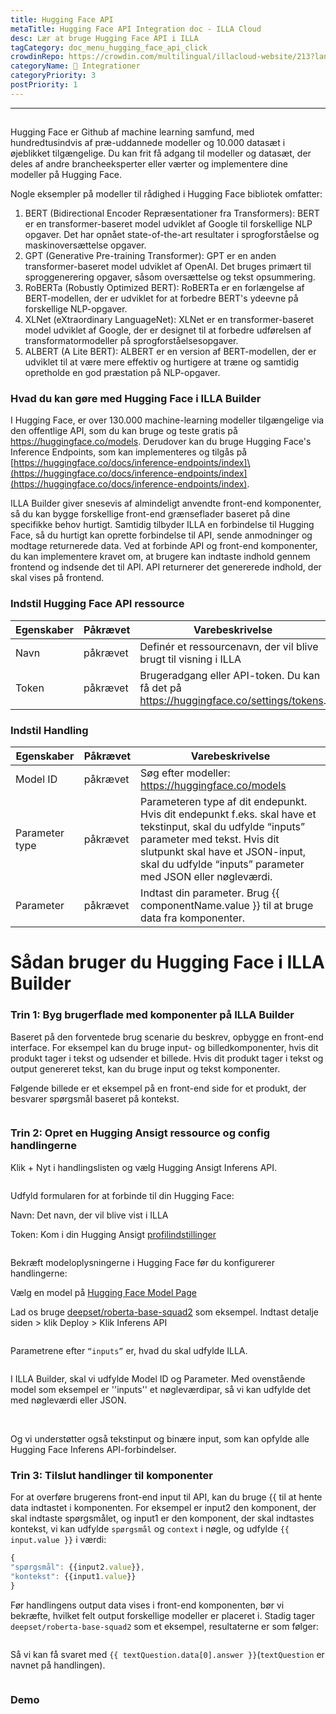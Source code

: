 ```yaml
---
title: Hugging Face API
metaTitle: Hugging Face API Integration doc - ILLA Cloud
desc: Lær at bruge Hugging Face API i ILLA
tagCategory: doc_menu_hugging_face_api_click
crowdinRepo: https://crowdin.com/multilingual/illacloud-website/213?languages=da&filter=basic&value=0
categoryName: 🔨 Integrationer
categoryPriority: 3
postPriority: 1
---
```


* * *

## <h2 hidden>Hugging Face API</h2>

Hugging Face er Github af machine learning samfund, med hundredtusindvis af præ-uddannede modeller og 10.000 datasæt i øjeblikket tilgængelige. Du kan frit få adgang til modeller og datasæt, der deles af andre brancheeksperter eller værter og implementere dine modeller på Hugging Face.

Nogle eksempler på modeller til rådighed i Hugging Face bibliotek omfatter:

1.  BERT (Bidirectional Encoder Repræsentationer fra Transformers): BERT er en transformer-baseret model udviklet af Google til forskellige NLP opgaver. Det har opnået state-of-the-art resultater i sprogforståelse og maskinoversættelse opgaver.
2.  GPT (Generative Pre-training Transformer): GPT er en anden transformer-baseret model udviklet af OpenAI. Det bruges primært til sproggenerering opgaver, såsom oversættelse og tekst opsummering.
3.  RoBERTa (Robustly Optimized BERT): RoBERTa er en forlængelse af BERT-modellen, der er udviklet for at forbedre BERT's ydeevne på forskellige NLP-opgaver.
4.  XLNet (eXtraordinary LanguageNet): XLNet er en transformer-baseret model udviklet af Google, der er designet til at forbedre udførelsen af transformatormodeller på sprogforståelsesopgaver.
5.  ALBERT (A Lite BERT): ALBERT er en version af BERT-modellen, der er udviklet til at være mere effektiv og hurtigere at træne og samtidig opretholde en god præstation på NLP-opgaver.

### Hvad du kan gøre med Hugging Face i ILLA Builder

I Hugging Face, er over 130.000 machine-learning modeller tilgængelige via den offentlige API, som du kan bruge og teste gratis på <https://huggingface.co/models>. Derudover kan du bruge Hugging Face's Inference Endpoints, som kan implementeres og tilgås på [https://huggingface.co/docs/inference-endpoints/index]\(https://huggingface.co/docs/inference-endpoints/index](https://huggingface.co/docs/inference-endpoints/index).

ILLA Builder giver snesevis af almindeligt anvendte front-end komponenter, så du kan bygge forskellige front-end grænseflader baseret på dine specifikke behov hurtigt. Samtidig tilbyder ILLA en forbindelse til Hugging Face, så du hurtigt kan oprette forbindelse til API, sende anmodninger og modtage returnerede data. Ved at forbinde API og front-end komponenter, du kan implementere kravet om, at brugere kan indtaste indhold gennem frontend og indsende det til API. API returnerer det genererede indhold, der skal vises på frontend.

### Indstil Hugging Face API ressource

| Egenskaber | Påkrævet | Varebeskrivelse                                                                         |
| ---------- | -------- | --------------------------------------------------------------------------------------- |
| Navn       | påkrævet | Definér et ressourcenavn, der vil blive brugt til visning i ILLA                        |
| Token      | påkrævet | Brugeradgang eller API-token. Du kan få det på https://huggingface.co/settings/tokens.  |

### Indstil Handling

| Egenskaber     | Påkrævet | Varebeskrivelse                                                                                                                                                                                                                               |
| -------------- | -------- | --------------------------------------------------------------------------------------------------------------------------------------------------------------------------------------------------------------------------------------------- |
| Model ID       | påkrævet | Søg efter modeller: https://huggingface.co/models                                                                                                                                                                                             |
| Parameter type | påkrævet | Parameteren type af dit endepunkt. Hvis dit endepunkt f.eks. skal have et tekstinput, skal du udfylde “inputs” parameter med tekst. Hvis dit slutpunkt skal have et JSON-input, skal du udfylde “inputs” parameter med JSON eller nøgleværdi. |
| Parameter      | påkrævet | Indtast din parameter. Brug {{ componentName.value }} til at bruge data fra komponenter.                                                                                                                                                      |

# Sådan bruger du Hugging Face i ILLA Builder

### Trin 1: Byg brugerflade med komponenter på ILLA Builder

Baseret på den forventede brug scenarie du beskrev, opbygge en front-end interface. For eksempel kan du bruge input- og billedkomponenter, hvis dit produkt tager i tekst og udsender et billede. Hvis dit produkt tager i tekst og output genereret tekst, kan du bruge input og tekst komponenter.

Følgende billede er et eksempel på en front-end side for et produkt, der besvarer spørgsmål baseret på kontekst.

<img src='https://cdn.illacloud.com/official-website/img/docs/connect/hfapi1.png' alt="" />

### Trin 2: Opret en Hugging Ansigt ressource og config handlingerne

Klik + Nyt i handlingslisten og vælg Hugging Ansigt Inferens API.

<img src='https://cdn.illacloud.com/official-website/img/docs/connect/hfapi2.png' alt="" />

Udfyld formularen for at forbinde til din Hugging Face:

Navn: Det navn, der vil blive vist i ILLA

Token: Kom i din Hugging Ansigt [profilindstillinger](https://huggingface.co/settings/tokens)

<img src='https://cdn.illacloud.com/official-website/img/docs/connect/hfapi3.png' alt="" />

Bekræft modeloplysningerne i Hugging Face før du konfigurerer handlingerne:

Vælg en model på [Hugging Face Model Page](https://huggingface.co/models)

Lad os bruge [deepset/roberta-base-squad2](https://huggingface.co/deepset/roberta-base-squad2) som eksempel. Indtast detalje siden > klik Deploy > Klik Inferens API

<img src='https://cdn.illacloud.com/official-website/img/docs/connect/hfapi4.png' alt="" />

Parametrene efter `“inputs”` er, hvad du skal udfylde ILLA. 

<img src='https://cdn.illacloud.com/official-website/img/docs/connect/hfapi5.png' alt="" />

I ILLA Builder, skal vi udfylde Model ID og Parameter. Med ovenstående model som eksempel er ''inputs'' et nøgleværdipar, så vi kan udfylde det med nøgleværdi eller JSON. 

<img src='https://cdn.illacloud.com/official-website/img/docs/connect/hfapi6.png' alt="" />

<img src='https://cdn.illacloud.com/official-website/img/docs/connect/hfapi7.png' alt="" />

Og vi understøtter også tekstinput og binære input, som kan opfylde alle Hugging Face Inferens API-forbindelser.

### Trin 3: Tilslut handlinger til komponenter

For at overføre brugerens front-end input til API, kan du bruge {{ til at hente data indtastet i komponenten. For eksempel er input2 den komponent, der skal indtaste spørgsmålet, og input1 er den komponent, der skal indtastes kontekst, vi kan udfylde `spørgsmål` og `context` i nøgle, og udfylde `{{ input.value }}` i værdi:

```jsx
{
"spørgsmål": {{input2.value}},
"kontekst": {{input1.value}}
}
```

Før handlingens output data vises i front-end komponenten, bør vi bekræfte, hvilket felt output forskellige modeller er placeret i. Stadig tager `deepset/roberta-base-squad2` som et eksempel, resultaterne er som følger:

<img src='https://cdn.illacloud.com/official-website/img/docs/connect/hfapi8.png' alt="" />

Så vi kan få svaret med `{{ textQuestion.data[0].answer }}`(`textQuestion` er navnet på handlingen). 

<img src='https://cdn.illacloud.com/official-website/img/docs/connect/hfapi9.png' alt="" />

### Demo

<img src='https://cdn.illacloud.com/official-website/img/docs/connect/hfapi10.gif' alt="" />

<img src='https://cdn.illacloud.com/official-website/img/docs/connect/hfapi11.gif' alt="" />
